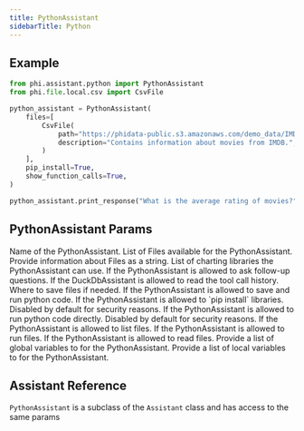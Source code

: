 ```yaml
---
title: PythonAssistant
sidebarTitle: Python
---
```


## Example

```python python_assistant.py
from phi.assistant.python import PythonAssistant
from phi.file.local.csv import CsvFile

python_assistant = PythonAssistant(
    files=[
        CsvFile(
            path="https://phidata-public.s3.amazonaws.com/demo_data/IMDB-Movie-Data.csv",
            description="Contains information about movies from IMDB.",
        )
    ],
    pip_install=True,
    show_function_calls=True,
)

python_assistant.print_response("What is the average rating of movies?")
```

## PythonAssistant Params

<ResponseField name="name" type="str" default="PythonAssistant">
  Name of the PythonAssistant.
</ResponseField>
<ResponseField name="files" type="List[File]" default="None">
  List of Files available for the PythonAssistant.
</ResponseField>
<ResponseField name="file_information" type="str" default="None">
  Provide information about Files as a string.
</ResponseField>
<ResponseField
  name="charting_libraries"
  type="List[str]"
  default="['plotly', 'matplotlib', 'seaborn']"
>
  List of charting libraries the PythonAssistant can use.
</ResponseField>
<ResponseField name="followups" type="bool" default="False">
  If the PythonAssistant is allowed to ask follow-up questions.
</ResponseField>
<ResponseField name="read_tool_call_history" type="bool" default="True">
  If the DuckDbAssistant is allowed to read the tool call history.
</ResponseField>
<ResponseField name="base_dir" type="Path" default=".">
  Where to save files if needed.
</ResponseField>
<ResponseField name="save_and_run" type="bool" default="True">
  If the PythonAssistant is allowed to save and run python code.
</ResponseField>
<ResponseField name="pip_install" type="bool" default="False">
  If the PythonAssistant is allowed to `pip install` libraries. Disabled by default
  for security reasons.
</ResponseField>
<ResponseField name="run_code" type="bool" default="False">
  If the PythonAssistant is allowed to run python code directly. Disabled by default
  for security reasons.
</ResponseField>
<ResponseField name="list_files" type="bool" default="False">
  If the PythonAssistant is allowed to list files.
</ResponseField>
<ResponseField name="run_files" type="bool" default="True">
  If the PythonAssistant is allowed to run files.
</ResponseField>
<ResponseField name="read_files" type="bool" default="False">
  If the PythonAssistant is allowed to read files.
</ResponseField>
<ResponseField name="safe_globals" type="dict" default="None">
  Provide a list of global variables to for the PythonAssistant.
</ResponseField>
<ResponseField name="safe_locals" type="dict" default="None">
  Provide a list of local variables to for the PythonAssistant.
</ResponseField>

## Assistant Reference

`PythonAssistant` is a subclass of the `Assistant` class and has access to the same params

<Snippet file="assistant-reference.mdx" />

